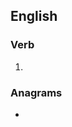 ==English==

===Verb===
{{head|en|verb form}}

# {{en-past of|woo}}

===Anagrams===
* {{l|en|Ewood}}